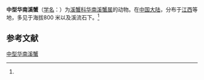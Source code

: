 {{Speciesbox
| name = 中型华南溪蟹
| status = 
| status_system = 
| image = 
| genus = Huananpotamon
| species = medium
| authority = (Dai, Zhou et Peng, 1995)<ref name='id12108'>{{cite web| url =http://www.bioinfo.cn/db05/BjdwSpecies.php?action=view&id=12108| title =中型华南溪蟹| work =《中国动物物种编目数据库》| publisher =中国科学院微生物研究所| author =中国科学院动物研究所| accessdate =2009-04-28| deadurl =yes| archiveurl =https://web.archive.org/web/20160305023503/http://www.bioinfo.cn/db05/BjdwSpecies.php?action=view&id=12108| archivedate =2016-03-05}}</ref>
}}

'''中型华南溪蟹'''（[[学名|学名]]：{{lang|la|''Huananpotamon medium''}}）为[[溪蟹科|溪蟹科]][[华南溪蟹属|华南溪蟹属]]的动物。在[[中国大陆|中国大陆]]，分布于[[江西|江西]]等地，多见于海拔800 米以及溪流石下。<ref name='id12108'/>

== 参考文献 ==
{{reflist}}

{{Wikispecies|Huananpotamon medium}}
{{Taxonbar|from=Q13256349}}

[[Category:华南溪蟹属|中型华南溪蟹]]


{{螃蟹小作品}}